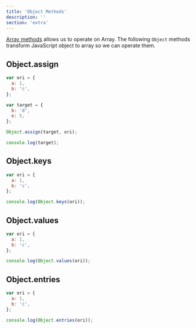 ```yaml
---
title: 'Object Methods'
description: ''
section: 'extra'
---
```


[Array methods](/js-the-react-parts/array-methods) allows us to operate on Array. The following `Object` methods transform JavaScript object to array so we can operate them.

## Object.assign

```js
var ori = {
  a: 1,
  b: 'c',
};

var target = {
  b: 'd',
  e: 5,
};

Object.assign(target, ori);

console.log(target);
```

## Object.keys

```js
var ori = {
  a: 1,
  b: 'c',
};

console.log(Object.keys(ori));
```

## Object.values

```js
var ori = {
  a: 1,
  b: 'c',
};

console.log(Object.values(ori));
```

## Object.entries

```js
var ori = {
  a: 1,
  b: 'c',
};

console.log(Object.entries(ori));
```
